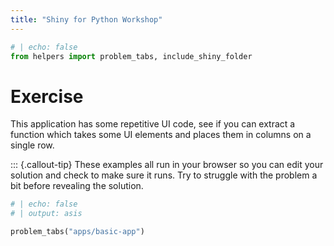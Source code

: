```yaml
---
title: "Shiny for Python Workshop"
---
```

```python
# | echo: false
from helpers import problem_tabs, include_shiny_folder

```



# Exercise 

This application has some repetitive UI code, see if you can extract a function which takes some UI elements and places them in columns on a single row. 

::: {.callout-tip}
These examples all run in your browser so you can edit your solution and check to make sure it runs. 
Try to struggle with the problem a bit before revealing the solution. 

```python
# | echo: false
# | output: asis

problem_tabs("apps/basic-app")
```




